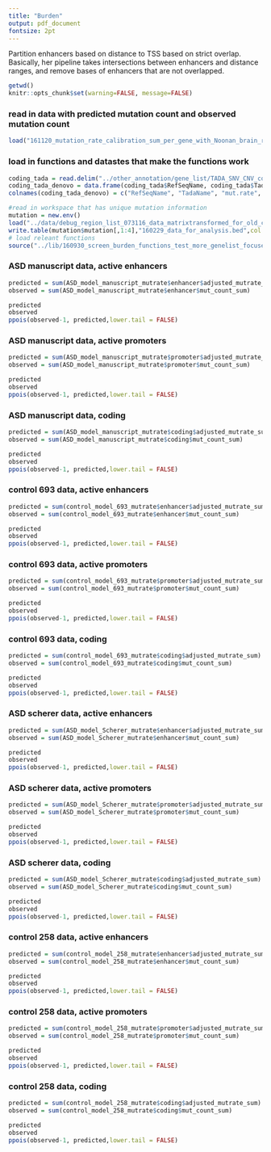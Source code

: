 ```yaml
---
title: "Burden"
output: pdf_document
fontsize: 2pt
---
```



Partition enhancers based on distance to TSS based on strict overlap. 
Basically, her pipeline takes intersections between enhancers and distance ranges, and remove bases of enhancers that are not overlapped. 



```r
getwd()
knitr::opts_chunk$set(warning=FALSE, message=FALSE)
```

### read in data with predicted mutation count and observed mutation count
```r
load("161120_mutation_rate_calibration_sum_per_gene_with_Noonan_brain_roadmap_union_1bp_overlap.Rdata")
```

### load in functions and datastes that make the functions work
```r
coding_tada = read.delim("../other_annotation/gene_list/TADA_SNV_CNV_combined_Feb7.txt", header = TRUE, sep = "\t", stringsAsFactors = FALSE)
coding_tada_denovo = data.frame(coding_tada$RefSeqName, coding_tada$TadaName, coding_tada$mut.rate, coding_tada$dn.LoF, coding_tada$dn.mis3, coding_tada$BF.SNV.dn, coding_tada$BF.combined, coding_tada$qvalue.combined)
colnames(coding_tada_denovo) = c("RefSeqName", "TadaName", "mut.rate", "dn.LoF", "dn.mis3", "BF.SNV.dn", "BF.combined", "qvalue.combined")

#read in workspace that has unique mutation information
mutation = new.env()
load("../data/debug_region_list_073116_data_matrixtransformed_for_old_code.Rdata", envir = mutation)
write.table(mutation$mutation[,1:4],"160229_data_for_analysis.bed",col.names = FALSE, row.names = FALSE, sep = "\t", quote = FALSE)
# load releant functions
source("../lib/160930_screen_burden_functions_test_more_genelist_focused.R")
```


### ASD manuscript data, active enhancers
```r
predicted = sum(ASD_model_manuscript_mutrate$enhancer$adjusted_mutrate_sum)
observed = sum(ASD_model_manuscript_mutrate$enhancer$mut_count_sum)
```

```r
predicted
observed
ppois(observed-1, predicted,lower.tail = FALSE)
```

### ASD manuscript data, active promoters
```r
predicted = sum(ASD_model_manuscript_mutrate$promoter$adjusted_mutrate_sum)
observed = sum(ASD_model_manuscript_mutrate$promoter$mut_count_sum)
```

```r
predicted
observed
ppois(observed-1, predicted,lower.tail = FALSE)
```

### ASD manuscript data, coding
```r
predicted = sum(ASD_model_manuscript_mutrate$coding$adjusted_mutrate_sum)
observed = sum(ASD_model_manuscript_mutrate$coding$mut_count_sum)
```

```r
predicted
observed
ppois(observed-1, predicted,lower.tail = FALSE)
```



### control 693 data, active enhancers
```r
predicted = sum(control_model_693_mutrate$enhancer$adjusted_mutrate_sum)
observed = sum(control_model_693_mutrate$enhancer$mut_count_sum)
```

```r
predicted
observed
ppois(observed-1, predicted,lower.tail = FALSE)
```

### control 693 data, active promoters
```r
predicted = sum(control_model_693_mutrate$promoter$adjusted_mutrate_sum)
observed = sum(control_model_693_mutrate$promoter$mut_count_sum)
```

```r
predicted
observed
ppois(observed-1, predicted,lower.tail = FALSE)
```

### control 693 data, coding
```r
predicted = sum(control_model_693_mutrate$coding$adjusted_mutrate_sum)
observed = sum(control_model_693_mutrate$coding$mut_count_sum)
```

```r
predicted
observed
ppois(observed-1, predicted,lower.tail = FALSE)
```



### ASD scherer data, active enhancers
```r
predicted = sum(ASD_model_Scherer_mutrate$enhancer$adjusted_mutrate_sum)
observed = sum(ASD_model_Scherer_mutrate$enhancer$mut_count_sum)
```

```r
predicted
observed
ppois(observed-1, predicted,lower.tail = FALSE)
```

### ASD scherer data, active promoters
```r
predicted = sum(ASD_model_Scherer_mutrate$promoter$adjusted_mutrate_sum)
observed = sum(ASD_model_Scherer_mutrate$promoter$mut_count_sum)
```

```r
predicted
observed
ppois(observed-1, predicted,lower.tail = FALSE)
```

### ASD scherer data, coding
```r
predicted = sum(ASD_model_Scherer_mutrate$coding$adjusted_mutrate_sum)
observed = sum(ASD_model_Scherer_mutrate$coding$mut_count_sum)
```

```r
predicted
observed
ppois(observed-1, predicted,lower.tail = FALSE)
```

### control 258 data, active enhancers
```r
predicted = sum(control_model_258_mutrate$enhancer$adjusted_mutrate_sum)
observed = sum(control_model_258_mutrate$enhancer$mut_count_sum)
```

```r
predicted
observed
ppois(observed-1, predicted,lower.tail = FALSE)
```

### control 258 data, active promoters
```r
predicted = sum(control_model_258_mutrate$promoter$adjusted_mutrate_sum)
observed = sum(control_model_258_mutrate$promoter$mut_count_sum)
```

```r
predicted
observed
ppois(observed-1, predicted,lower.tail = FALSE)
```

### control 258 data, coding
```r
predicted = sum(control_model_258_mutrate$coding$adjusted_mutrate_sum)
observed = sum(control_model_258_mutrate$coding$mut_count_sum)
```

```r
predicted
observed
ppois(observed-1, predicted,lower.tail = FALSE)
```

